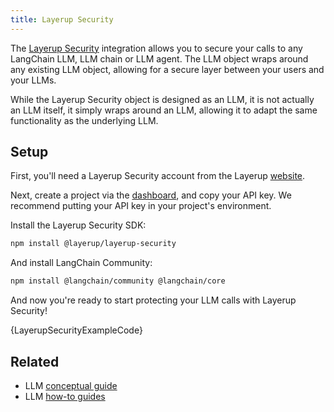 ```yaml
---
title: Layerup Security
---
```


The [Layerup Security](https://uselayerup.com) integration allows you to secure your calls to any LangChain LLM, LLM chain or LLM agent. The LLM object wraps around any existing LLM object, allowing for a secure layer between your users and your LLMs.

While the Layerup Security object is designed as an LLM, it is not actually an LLM itself, it simply wraps around an LLM, allowing it to adapt the same functionality as the underlying LLM.

## Setup

First, you'll need a Layerup Security account from the Layerup [website](https://uselayerup.com).

Next, create a project via the [dashboard](https://dashboard.uselayerup.com), and copy your API key. We recommend putting your API key in your project's environment.

Install the Layerup Security SDK:

```bash npm2yarn
npm install @layerup/layerup-security
```
And install LangChain Community:

```bash npm2yarn
npm install @langchain/community @langchain/core
```

And now you're ready to start protecting your LLM calls with Layerup Security!


<CodeBlock language="typescript">{LayerupSecurityExampleCode}</CodeBlock>

## Related

- LLM [conceptual guide](/oss/javascript/concepts/text_llms)
- LLM [how-to guides](/oss/javascript/how-to/#llms)
